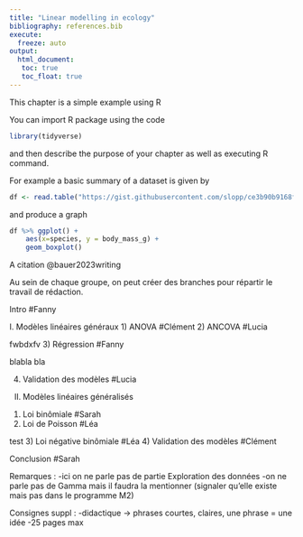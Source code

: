 ```yaml
---
title: "Linear modelling in ecology"
bibliography: references.bib
execute: 
  freeze: auto
output: 
  html_document:
   toc: true
   toc_float: true
---
```


This chapter is a simple example using R

You can import R package using the code

```r
library(tidyverse)
```


and then describe the purpose of your chapter as well as executing R command.


For example a basic summary of a dataset is given by 

```r
df <- read.table("https://gist.githubusercontent.com/slopp/ce3b90b9168f2f921784de84fa445651/raw/4ecf3041f0ed4913e7c230758733948bc561f434/penguins.csv", sep = "," , header = TRUE)
```

and produce a graph

```r
df %>% ggplot() +
	aes(x=species, y = body_mass_g) +
	geom_boxplot()  
```


A citation @bauer2023writing

Au sein de chaque groupe, on peut créer des branches pour répartir le travail de rédaction.

Intro #Fanny

I. Modèles linéaires généraux
1) ANOVA #Clément
2) ANCOVA #Lucia


fwbdxfv 
3) Régression #Fanny


blabla bla 

4) Validation des modèles #Lucia

II. Modèles linéaires généralisés
1) Loi binômiale #Sarah
2) Loi de Poisson #Léa


test 
3) Loi négative binômiale #Léa
4) Validation des modèles #Clément

Conclusion #Sarah

Remarques :
-ici on ne parle pas de partie Exploration des données
-on ne parle pas de Gamma mais il faudra la mentionner (signaler qu'elle existe mais pas dans le programme M2)

Consignes suppl :
-didactique -> phrases courtes, claires, une phrase = une idée
-25 pages max